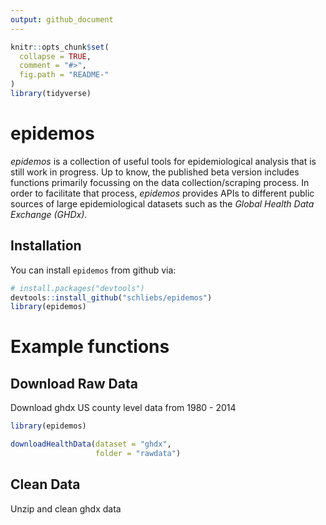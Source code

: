 ```yaml
---
output: github_document
---
```


<!-- README.md is generated from README.Rmd. Please edit that file -->

```r
knitr::opts_chunk$set(
  collapse = TRUE,
  comment = "#>",
  fig.path = "README-"
)
library(tidyverse)
```

# epidemos

*epidemos* is a collection of useful tools for epidemiological analysis that is still work in progress. Up to know, the published beta version includes functions primarily focussing on the data collection/scraping process. In order to facilitate that process, *epidemos* provides APIs to different public sources of large epidemiological datasets such as the *Global Health Data Exchange (GHDx)*. 

## Installation

You can install `epidemos` from github via:

```r
# install.packages("devtools")
devtools::install_github("schliebs/epidemos")
library(epidemos)
```

# Example functions

## Download Raw Data

Download ghdx US county level data from 1980 - 2014

```r
library(epidemos)

downloadHealthData(dataset = "ghdx",
                   folder = "rawdata")

```


## Clean Data

Unzip and clean ghdx data

```r

```



